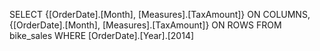SELECT {[OrderDate].[Month], [Measures].[TaxAmount]} ON COLUMNS,
	{[OrderDate].[Month], [Measures].[TaxAmount]} ON ROWS
FROM bike_sales
WHERE [OrderDate].[Year].[2014]	